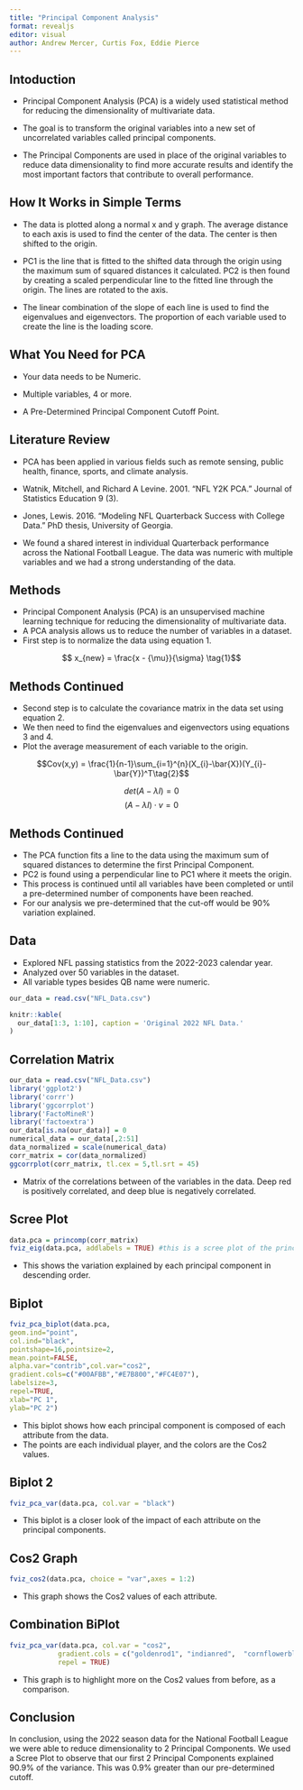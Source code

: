 ```yaml
---
title: "Principal Component Analysis"
format: revealjs
editor: visual
author: Andrew Mercer, Curtis Fox, Eddie Pierce
---
```


## Intoduction
* Principal Component Analysis (PCA) is a widely used statistical method for reducing the dimensionality of multivariate data.

* The goal is to transform the original variables into a new set of uncorrelated variables called principal components.

* The Principal Components are used in place of the original variables to reduce data dimensionality to find more accurate results and identify the most important factors that contribute to overall performance.

## How It Works in Simple Terms
* The data is plotted along a normal x and y graph. The average distance to each axis is used to find the center of the data. The center is then shifted to the origin.

* PC1 is the line that is fitted to the shifted data through the origin using the maximum sum of squared distances it calculated. PC2 is then found by creating a scaled perpendicular line to the fitted line through the origin. The lines are rotated to the axis.

* The linear combination of the slope of each line is used to find the eigenvalues and eigenvectors. The proportion of each variable used to create the line is the loading score.


## What You Need for PCA

* Your data needs to be Numeric.

* Multiple variables, 4 or more.

* A Pre-Determined Principal Component Cutoff Point.

## Literature Review
* PCA has been applied in various fields such as remote sensing, public health, finance, sports, and climate analysis.

* Watnik, Mitchell, and Richard A Levine. 2001. “NFL Y2K PCA.” Journal of Statistics Education 9 (3).

* Jones, Lewis. 2016. “Modeling NFL Quarterback Success with College Data.” PhD thesis, University of Georgia.

* We found a shared interest in individual Quarterback performance across the National Football League. The data was numeric with multiple variables and we had a strong understanding of the data. 

## Methods 
* Principal Component Analysis (PCA) is an unsupervised machine learning technique for reducing the dimensionality of multivariate data.
* A PCA analysis allows us to reduce the number of variables in a dataset.
* First step is to normalize the data using equation 1.

$$ x_{new} = \frac{x - {\mu}}{\sigma}  \tag{1}$$

## Methods Continued
* Second step is to calculate the covariance matrix in the data set using equation 2.
* We then need to find the eigenvalues and eigenvectors using equations 3 and 4.
* Plot the average measurement of each variable to the origin.

$$Cov(x,y) = \frac{1}{n-1}\sum_{i=1}^{n}(X_{i}-\bar{X})(Y_{i}-\bar{Y})^T\tag{2}$$


$$det(A - \lambda I) = 0 \tag{3}$$
$$(A - \lambda I) \cdot v = 0 \tag{4}$$

## Methods Continued
* The PCA function fits a line to the data using the maximum sum of squared distances to determine the first Principal Component.
* PC2 is found using a perpendicular line to PC1 where it meets the origin.
* This process is continued until all variables have been completed or until a pre-determined number of components have been reached.
* For our analysis we pre-determined that the cut-off would be 90% variation explained.


## Data
* Explored NFL passing statistics from the 2022-2023 calendar year.
* Analyzed over 50 variables in the dataset.
* All variable types besides QB name were numeric.

```r
our_data = read.csv("NFL_Data.csv")

knitr::kable(
  our_data[1:3, 1:10], caption = 'Original 2022 NFL Data.'
)
```

## Correlation Matrix
```r
our_data = read.csv("NFL_Data.csv")
library('ggplot2')
library('corrr')
library('ggcorrplot')
library('FactoMineR')
library('factoextra')
our_data[is.na(our_data)] = 0
numerical_data = our_data[,2:51]
data_normalized = scale(numerical_data)
corr_matrix = cor(data_normalized)
ggcorrplot(corr_matrix, tl.cex = 5,tl.srt = 45)

```

* Matrix of the correlations between of the variables in the data. Deep red is positively correlated, and deep blue is negatively correlated. 

## Scree Plot
```r
data.pca = princomp(corr_matrix)
fviz_eig(data.pca, addlabels = TRUE) #this is a scree plot of the principal component

```

* This shows the variation explained by each principal component in descending order.

## Biplot
```r
fviz_pca_biplot(data.pca,
geom.ind="point",
col.ind="black",
pointshape=16,pointsize=2,
mean.point=FALSE,
alpha.var="contrib",col.var="cos2",
gradient.cols=c("#00AFBB","#E7B800","#FC4E07"),
labelsize=3,
repel=TRUE,
xlab="PC 1",
ylab="PC 2")
```

* This biplot shows how each principal component is composed of each attribute from the data. 
* The points are each individual player, and the colors are the Cos2 values.

## Biplot 2
```r
fviz_pca_var(data.pca, col.var = "black")

```

* This biplot is a closer look of the impact of each attribute on the principal components. 

## Cos2 Graph
```r
fviz_cos2(data.pca, choice = "var",axes = 1:2)

```

* This graph shows the Cos2 values of each attribute.

## Combination BiPlot
```r
fviz_pca_var(data.pca, col.var = "cos2",
            gradient.cols = c("goldenrod1", "indianred",  "cornflowerblue"),
            repel = TRUE)

```
* This graph is to highlight more on the Cos2 values from before, as a comparison.

## Conclusion
In conclusion, using the 2022 season data for the National Football League we were able to reduce dimensionality to 2 Principal Components. We used a Scree Plot to observe that our first 2 Principal Components explained 90.9% of the variance. This was 0.9% greater than our pre-determined cutoff.
